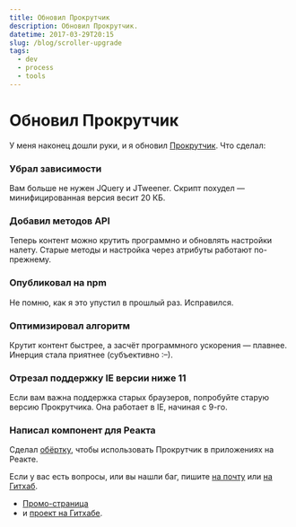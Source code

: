 ```yaml
---
title: Обновил Прокрутчик
description: Обновил Прокрутчик.
datetime: 2017-03-29T20:15
slug: /blog/scroller-upgrade
tags:
  - dev
  - process
  - tools
---
```


# Обновил Прокрутчик

У меня наконец дошли руки, и я обновил [Прокрутчик](https://bespoyasov.ru/scroller/). Что сделал:

### Убрал зависимости

Вам больше не нужен JQuery и JTweener. Скрипт похудел — минифицированная версия весит 20 КБ.

### Добавил методов API

Теперь контент можно крутить программно и обновлять настройки налету. Старые методы и настройка через атрибуты работают по-прежнему.

### Опубликовал на npm

Не помню, как я это упустил в прошлый раз. Исправился.

### Оптимизировал алгоритм

Крутит контент быстрее, а засчёт программного ускорения — плавнее. Инерция стала приятнее (субъективно <nobr>:–)</nobr>.

### Отрезал поддержку IE версии ниже 11

Если вам важна поддержка старых браузеров, попробуйте старую версию Прокрутчика. Она работает в IE, начиная с 9-го.

### Написал компонент для Реакта

Сделал [обёртку](https://github.com/bespoyasov/react-scroller), чтобы использовать Прокрутчик в приложениях на Реакте.

Если у вас есть вопросы, или вы нашли баг, пишите [на почту](mailto:bespoyasov@me.com) или [на Гитхаб](https://github.com/bespoyasov/scroller/issues).

- [Промо-страница](https://bespoyasov.ru/scroller/)
- и [проект на Гитхабе](https://github.com/bespoyasov/scroller).
